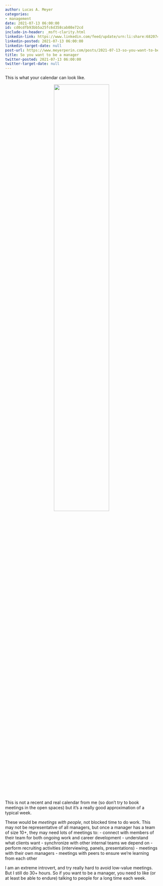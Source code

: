 ```yaml
---
author: Lucas A. Meyer
categories:
- management
date: 2021-07-13 06:00:00
id: cd0cdfb93bb5a25fc6d358cab08e72cd
include-in-header: _msft-clarity.html
linkedin-link: https://www.linkedin.com/feed/update/urn:li:share:6820742108136120320
linkedin-posted: 2021-07-13 06:00:00
linkedin-target-date: null
post-url: https://www.meyerperin.com/posts/2021-07-13-so-you-want-to-be-a-manager.html
title: So you want to be a manager
twitter-posted: 2021-07-13 06:00:00
twitter-target-date: null
---
```

This is what your calendar can look like. 

<center>![](https://mpsocial.blob.core.windows.net/blog-images/blurred-calendar.jpg){width=60%}</center>

This is not a recent and real calendar from me (so don't try to book meetings in the open spaces) but it's a really good approximation of a typical week.

These would be *meetings with people*, not blocked time to do work. This may not be representative of all managers, but once a manager has a team of size 10+, they may need lots of meetings to:
- connect with members of their team for both ongoing work and career development
- understand what clients want
- synchronize with other internal teams we depend on
- perform recruiting activities (interviewing, panels, presentations)
- meetings with their own managers
- meetings with peers to ensure we're learning from each other

I am an extreme introvert, and try really hard to avoid low-value meetings. But I still do 30+ hours. So if you want to be a manager, you need to like (or at least be able to endure) talking to people for a long time each week.
